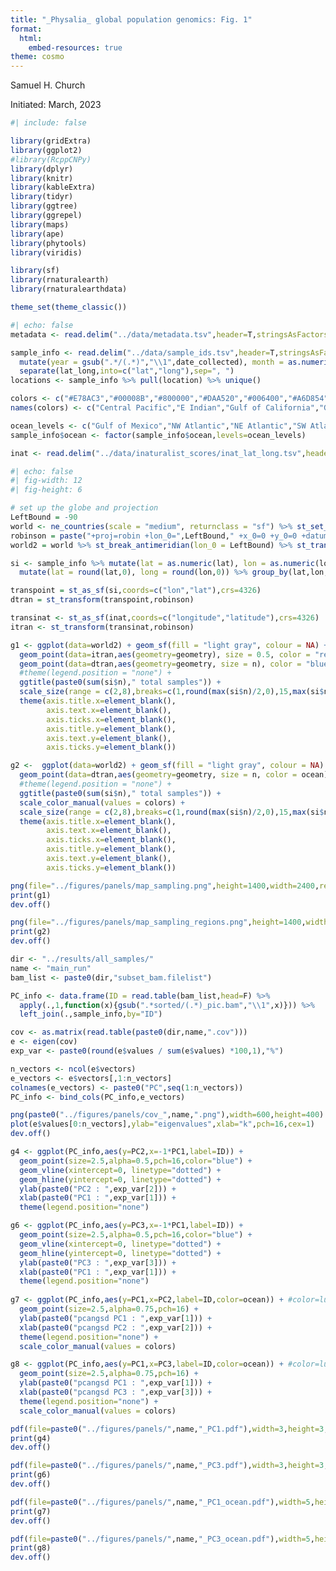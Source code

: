 ```yaml
---
title: "_Physalia_ global population genomics: Fig. 1"
format:
  html:
    embed-resources: true
theme: cosmo
---
```


Samuel H. Church

Initiated: March, 2023

```r
#| include: false

library(gridExtra)
library(ggplot2)
#library(RcppCNPy)
library(dplyr)
library(knitr)
library(kableExtra)
library(tidyr)
library(ggtree)
library(ggrepel)
library(maps)
library(ape)
library(phytools)
library(viridis)

library(sf)
library(rnaturalearth)
library(rnaturalearthdata)

theme_set(theme_classic())
```

```r
#| echo: false
metadata <- read.delim("../data/metadata.tsv",header=T,stringsAsFactors=F) %>% filter(status %in% c("sequenced","sequenced elsewhere"))

sample_info <- read.delim("../data/sample_ids.tsv",header=T,stringsAsFactors=F) %>%
  mutate(year = gsub(".*/(.*)","\\1",date_collected), month = as.numeric(gsub("(.*)/.*/.*","\\1",date_collected))) %>% 
  separate(lat_long,into=c("lat","long"),sep=", ")
locations <- sample_info %>% pull(location) %>% unique()

colors <- c("#E78AC3","#00008B","#800000","#DAA520","#006400","#A6D854","#DC143C","#FC8D62","#452a00","#8DA0CB","#66C2A5","#B3B3B3")
names(colors) <- c("Central Pacific","E Indian","Gulf of California","Gulf of Mexico","NE Atlantic","NW Atlantic","NW Pacific","SE Pacific","SW Atlantic","SW Pacific","W Indian")

ocean_levels <- c("Gulf of Mexico","NW Atlantic","NE Atlantic","SW Atlantic","W Indian","E Indian","SW Pacific","NW Pacific","Central Pacific","Gulf of California","SE Pacific")
sample_info$ocean <- factor(sample_info$ocean,levels=ocean_levels)

inat <- read.delim("../data/inaturalist_scores/inat_lat_long.tsv",header=T,sep="\t") %>% filter(!is.na(longitude) & !is.na(latitude))
``` 

```r
#| echo: false
#| fig-width: 12
#| fig-height: 6

# set up the globe and projection
LeftBound = -90
world <- ne_countries(scale = "medium", returnclass = "sf") %>% st_set_crs(4326)
robinson = paste("+proj=robin +lon_0=",LeftBound," +x_0=0 +y_0=0 +datum=WGS84 +units=m +no_defs",sep="")
world2 = world %>% st_break_antimeridian(lon_0 = LeftBound) %>% st_transform(crs = robinson)

si <- sample_info %>% mutate(lat = as.numeric(lat), lon = as.numeric(long)) %>% 
  mutate(lat = round(lat,0), long = round(lon,0)) %>% group_by(lat,lon,ocean) %>% tally()

transpoint = st_as_sf(si,coords=c("lon","lat"),crs=4326)
dtran = st_transform(transpoint,robinson)

transinat <- st_as_sf(inat,coords=c("longitude","latitude"),crs=4326)
itran <- st_transform(transinat,robinson)

g1 <- ggplot(data=world2) + geom_sf(fill = "light gray", colour = NA) +
  geom_point(data=itran,aes(geometry=geometry), size = 0.5, color = "red", alpha=0.7,pch=16 ,stat="sf_coordinates") + 
  geom_point(data=dtran,aes(geometry=geometry, size = n), color = "blue", alpha=0.7,pch=16 ,stat="sf_coordinates") + 
  #theme(legend.position = "none") +
  ggtitle(paste0(sum(si$n)," total samples")) + 
  scale_size(range = c(2,8),breaks=c(1,round(max(si$n)/2,0),15,max(si$n))) + 
  theme(axis.title.x=element_blank(),
        axis.text.x=element_blank(),
        axis.ticks.x=element_blank(),
        axis.title.y=element_blank(),
        axis.text.y=element_blank(),
        axis.ticks.y=element_blank())

g2 <-  ggplot(data=world2) + geom_sf(fill = "light gray", colour = NA) +
  geom_point(data=dtran,aes(geometry=geometry, size = n, color = ocean), alpha=0.7,pch=16 ,stat="sf_coordinates") +
  #theme(legend.position = "none") +
  ggtitle(paste0(sum(si$n)," total samples")) + 
  scale_color_manual(values = colors) + 
  scale_size(range = c(2,8),breaks=c(1,round(max(si$n)/2,0),15,max(si$n))) + 
  theme(axis.title.x=element_blank(),
        axis.text.x=element_blank(),
        axis.ticks.x=element_blank(),
        axis.title.y=element_blank(),
        axis.text.y=element_blank(),
        axis.ticks.y=element_blank())

png(file="../figures/panels/map_sampling.png",height=1400,width=2400,res=300)
print(g1)
dev.off()

png(file="../figures/panels/map_sampling_regions.png",height=1400,width=2400,res=300)
print(g2)
dev.off()
```


```r
dir <- "../results/all_samples/"
name <- "main_run"
bam_list <- paste0(dir,"subset_bam.filelist")

PC_info <- data.frame(ID = read.table(bam_list,head=F) %>% 
  apply(.,1,function(x){gsub(".*sorted/(.*)_pic.bam","\\1",x)})) %>% 
  left_join(.,sample_info,by="ID")

cov <- as.matrix(read.table(paste0(dir,name,".cov")))
e <- eigen(cov)
exp_var <- paste0(round(e$values / sum(e$values) *100,1),"%")

n_vectors <- ncol(e$vectors)
e_vectors <- e$vectors[,1:n_vectors]
colnames(e_vectors) <- paste0("PC",seq(1:n_vectors))
PC_info <- bind_cols(PC_info,e_vectors)

png(paste0("../figures/panels/cov_",name,".png"),width=600,height=400)
plot(e$values[0:n_vectors],ylab="eigenvalues",xlab="k",pch=16,cex=1)
dev.off()
```

```r
g4 <- ggplot(PC_info,aes(y=PC2,x=-1*PC1,label=ID)) +
  geom_point(size=2.5,alpha=0.5,pch=16,color="blue") + 
  geom_vline(xintercept=0, linetype="dotted") +
  geom_hline(yintercept=0, linetype="dotted") +
  ylab(paste0("PC2 : ",exp_var[2])) + 
  xlab(paste0("PC1 : ",exp_var[1])) + 
  theme(legend.position="none") 

g6 <- ggplot(PC_info,aes(y=PC3,x=-1*PC1,label=ID)) +
  geom_point(size=2.5,alpha=0.5,pch=16,color="blue") + 
  geom_vline(xintercept=0, linetype="dotted") +
  geom_hline(yintercept=0, linetype="dotted") +
  ylab(paste0("PC3 : ",exp_var[3])) + 
  xlab(paste0("PC1 : ",exp_var[1])) + 
  theme(legend.position="none") 
  
g7 <- ggplot(PC_info,aes(y=PC1,x=PC2,label=ID,color=ocean)) + #color=lubridate::mdy(date_collected))) + 
  geom_point(size=2.5,alpha=0.75,pch=16) + 
  ylab(paste0("pcangsd PC1 : ",exp_var[1])) + 
  xlab(paste0("pcangsd PC2 : ",exp_var[2])) + 
  theme(legend.position="none") +
  scale_color_manual(values = colors)

g8 <- ggplot(PC_info,aes(y=PC1,x=PC3,label=ID,color=ocean)) + #color=lubridate::mdy(date_collected))) + 
  geom_point(size=2.5,alpha=0.75,pch=16) + 
  ylab(paste0("pcangsd PC1 : ",exp_var[1])) + 
  xlab(paste0("pcangsd PC3 : ",exp_var[3])) + 
  theme(legend.position="none") +
  scale_color_manual(values = colors)

pdf(file=paste0("../figures/panels/",name,"_PC1.pdf"),width=3,height=3,useDingbats=F)
print(g4)
dev.off()

pdf(file=paste0("../figures/panels/",name,"_PC3.pdf"),width=3,height=3,useDingbats=F)
print(g6)
dev.off()

pdf(file=paste0("../figures/panels/",name,"_PC1_ocean.pdf"),width=5,height=2.5,useDingbats=F)
print(g7)
dev.off()

pdf(file=paste0("../figures/panels/",name,"_PC3_ocean.pdf"),width=5,height=2.5,useDingbats=F)
print(g8)
dev.off()
```
